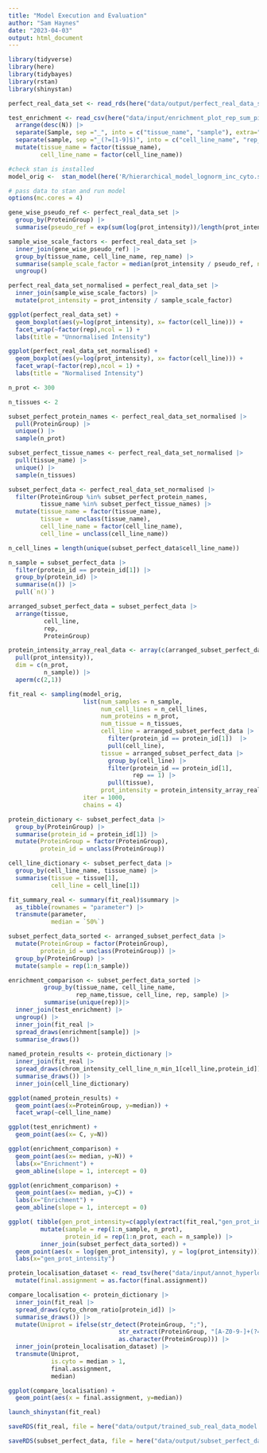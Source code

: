 ```yaml
---
title: "Model Execution and Evaluation"
author: "Sam Haynes"
date: "2023-04-03"
output: html_document
---
```


```r
library(tidyverse)
library(here)
library(tidybayes)
library(rstan)
library(shinystan)

perfect_real_data_set <- read_rds(here("data/output/perfect_real_data_set.rds"))

test_enrichment <- read_csv(here("data/input/enrichment_plot_rep_sum_piv.csv")) |>
  arrange(desc(N)) |>
  separate(Sample, sep ="_", into = c("tissue_name", "sample"), extra="merge") |>
  separate(sample, sep ="_(?=[1-9]$)", into = c("cell_line_name", "rep_name")) |>
  mutate(tissue_name = factor(tissue_name),
         cell_line_name = factor(cell_line_name))

#check stan is installed
model_orig <-  stan_model(here('R/hierarchical_model_lognorm_inc_cyto.stan'))

# pass data to stan and run model
options(mc.cores = 4)
```

```r
gene_wise_pseudo_ref <- perfect_real_data_set |>
  group_by(ProteinGroup) |>
  summarise(pseudo_ref = exp(sum(log(prot_intensity))/length(prot_intensity)))

sample_wise_scale_factors <- perfect_real_data_set |>
  inner_join(gene_wise_pseudo_ref) |>
  group_by(tissue_name, cell_line_name, rep_name) |>
  summarise(sample_scale_factor = median(prot_intensity / pseudo_ref, na.rm = TRUE)) |>
  ungroup()

perfect_real_data_set_normalised = perfect_real_data_set |>
  inner_join(sample_wise_scale_factors) |>
  mutate(prot_intensity = prot_intensity / sample_scale_factor)
```

```r
ggplot(perfect_real_data_set) +
  geom_boxplot(aes(y=log(prot_intensity), x= factor(cell_line))) +
  facet_wrap(~factor(rep),ncol = 1) +
  labs(title = "Unnormalised Intensity")

ggplot(perfect_real_data_set_normalised) +
  geom_boxplot(aes(y=log(prot_intensity), x= factor(cell_line))) +
  facet_wrap(~factor(rep),ncol = 1) +
  labs(title = "Normalised Intensity")
```

```r
n_prot <- 300

n_tissues <- 2

subset_perfect_protein_names <- perfect_real_data_set_normalised |> 
  pull(ProteinGroup) |>
  unique() |>
  sample(n_prot)

subset_perfect_tissue_names <- perfect_real_data_set_normalised |> 
  pull(tissue_name) |>
  unique() |>
  sample(n_tissues)

subset_perfect_data <- perfect_real_data_set_normalised |> 
  filter(ProteinGroup %in% subset_perfect_protein_names,
         tissue_name %in% subset_perfect_tissue_names) |>
  mutate(tissue_name = factor(tissue_name),
         tissue =  unclass(tissue_name),
         cell_line_name = factor(cell_line_name),
         cell_line = unclass(cell_line_name))

n_cell_lines = length(unique(subset_perfect_data$cell_line_name))

n_sample = subset_perfect_data |>
  filter(protein_id == protein_id[1]) |>
  group_by(protein_id) |>
  summarise(n()) |>
  pull(`n()`)

arranged_subset_perfect_data = subset_perfect_data |>
  arrange(tissue,
          cell_line,
          rep,
          ProteinGroup)

protein_intensity_array_real_data <- array(c(arranged_subset_perfect_data |>
  pull(prot_intensity)),
  dim = c(n_prot,
          n_sample)) |>
  aperm(c(2,1))

fit_real <- sampling(model_orig,
                     list(num_samples = n_sample,
                          num_cell_lines = n_cell_lines,
                          num_proteins = n_prot,
                          num_tissue = n_tissues,
                          cell_line = arranged_subset_perfect_data |>
                            filter(protein_id == protein_id[1])  |>
                            pull(cell_line),
                          tissue = arranged_subset_perfect_data |>
                            group_by(cell_line) |>
                            filter(protein_id == protein_id[1],
                                   rep == 1) |> 
                            pull(tissue),
                          prot_intensity = protein_intensity_array_real_data),
                     iter = 1000,
                     chains = 4)


```

```r

protein_dictionary <- subset_perfect_data |>
  group_by(ProteinGroup) |>
  summarise(protein_id = protein_id[1]) |>
  mutate(ProteinGroup = factor(ProteinGroup),
         protein_id = unclass(ProteinGroup))

cell_line_dictionary <- subset_perfect_data |>
  group_by(cell_line_name, tissue_name) |>
  summarise(tissue = tissue[1],
            cell_line = cell_line[1])

fit_summary_real <- summary(fit_real)$summary |> 
  as_tibble(rownames = "parameter") |>
  transmute(parameter,
            median = `50%`)

subset_perfect_data_sorted <- arranged_subset_perfect_data |> 
  mutate(ProteinGroup = factor(ProteinGroup),
         protein_id = unclass(ProteinGroup)) |>
  group_by(ProteinGroup) |>
  mutate(sample = rep(1:n_sample))

enrichment_comparison <- subset_perfect_data_sorted |>
          group_by(tissue_name, cell_line_name,
                   rep_name,tissue, cell_line, rep, sample) |> 
          summarise(unique(rep))|>
  inner_join(test_enrichment) |>
  ungroup() |>
  inner_join(fit_real |> 
  spread_draws(enrichment[sample]) |>
  summarise_draws())
  
named_protein_results <- protein_dictionary |> 
  inner_join(fit_real |> 
  spread_draws(chrom_intensity_cell_line_n_min_1[cell_line,protein_id]) |>
  summarise_draws()) |>
  inner_join(cell_line_dictionary)

ggplot(named_protein_results) + 
  geom_point(aes(x=ProteinGroup, y=median)) + 
  facet_wrap(~cell_line_name)

ggplot(test_enrichment) +
  geom_point(aes(x= C, y=N))

ggplot(enrichment_comparison) +
  geom_point(aes(x= median, y=N)) +
  labs(x="Enrichment") +
  geom_abline(slope = 1, intercept = 0)

ggplot(enrichment_comparison) +
  geom_point(aes(x= median, y=C)) +
  labs(x="Enrichment") +
  geom_abline(slope = 1, intercept = 0)

ggplot( tibble(gen_prot_intensity=c(apply(extract(fit_real,"gen_prot_intensity")$gen_prot_intensity,c(2,3),median))) |>
         mutate(sample = rep(1:n_sample, n_prot),
                protein_id = rep(1:n_prot, each = n_sample)) |>
         inner_join(subset_perfect_data_sorted)) +
  geom_point(aes(x = log(gen_prot_intensity), y = log(prot_intensity)))  +
  labs(x="gen_prot_intensity")
```

```r
protein_localisation_dataset <- read_tsv(here("data/input/annot_hyperlopit.tsv")) |>
  mutate(final.assignment = as.factor(final.assignment))

compare_localisation <- protein_dictionary |> 
  inner_join(fit_real |> 
  spread_draws(cyto_chrom_ratio[protein_id]) |>
  summarise_draws()) |> 
  mutate(Uniprot = ifelse(str_detect(ProteinGroup, ";"),
                               str_extract(ProteinGroup, "[A-Z0-9-]+(?=;)"),
                               as.character(ProteinGroup))) |>
  inner_join(protein_localisation_dataset) |>
  transmute(Uniprot,
            is.cyto = median > 1,
            final.assignment,
            median)

ggplot(compare_localisation) +
  geom_point(aes(x = final.assignment, y=median))
```

```r
launch_shinystan(fit_real)

saveRDS(fit_real, file = here("data/output/trained_sub_real_data_model.rds"))

saveRDS(subset_perfect_data, file = here("data/output/subset_perfect_data.rds"))
```